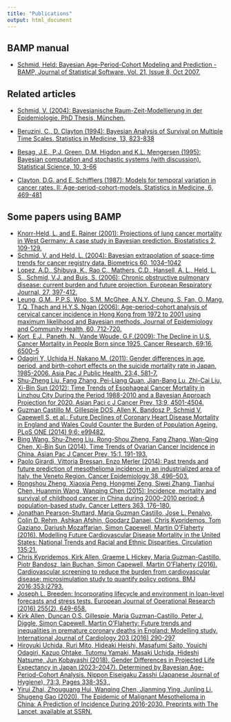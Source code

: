 ```yaml
---
title: "Publications"
output: html_document
---
```


## BAMP manual

* [Schmid, Held: Bayesian Age-Period-Cohort Modeling and Prediction - BAMP, Journal of Statistical Software, Vol. 21, Issue 8, Oct 2007.](http://dx.doi.org/10.18637/jss.v021.i08) 

## Related articles

* [Schmid, V. (2004): Bayesianische Raum-Zeit-Modellierung in der Epidemiologie. PhD Thesis, München.](https://edoc.ub.uni-muenchen.de/3000/)

* [Beruzini, C., D. Clayton (1994): Bayesian Analysis of Survival on Multiple Time Scales. Statistics in Medicine, 13, 823-838](https://doi.org/10.1002/sim.4780130804)

* [Besag, J.E., P.J. Green, D.M. Higdon and K.L. Mengersen (1995): Bayesian computation and stochastic systems (with discussion). Statistical Science, 10, 3-66](https://www.jstor.org/stable/2246224)

* [Clayton, D.G. and E. Schifflers (1987): Models for temporal variation in cancer rates. II: Age-period-cohort-models. Statistics in Medicine, 6, 469-481](https://doi.org/10.1002/sim.4780060406)

## Some papers using BAMP

* [Knorr-Held, L. and E. Rainer (2001): Projections of lung cancer mortality in West Germany: A case study in Bayesian prediction. Biostatistics 2, 109-129.](https://doi.org/10.1093/biostatistics/2.1.109)
* [Schmid, V. and Held, L. (2004): Bayesian extrapolation of space-time trends for cancer registry data. Biometrics 60, 1034–1042](https://doi.org/10.1111/j.0006-341X.2004.00259.x)
* [Lopez, A.D., Shibuya, K., Rao C., Mathers, C.D., Hansell, A. L., Held, L. S., Schmid, V.J. and Buis, S. (2006): Chronic obstructive pulmonary disease: current burden and future projection. European Respiratory Journal, 27, 397-412.](https://dx.doi.org/10.1183/09031936.06.00025805)
* [Leung, G.M., P.P.S. Woo, S.M. McGhee, A.N.Y. Cheung, S. Fan, O. Mang, T.Q. Thach and H.Y.S. Ngan (2006): Age-period-cohort analysis of cervical cancer incidence in Hong Kong from 1972 to 2001 using maximum likelihood and Bayesian methods. Journal of Epidemiology and Community Health, 60, 712-720.](https://dx.doi.org/10.1136%2Fjech.2005.042275)
* [Kort, E.J., Paneth, N., Vande Woude, G.F.(2009): The Decline in U.S. Cancer Mortality in People Born since 1925. Cancer Research, 69:16, 6500–5](https://doi.org/10.1158/0008-5472.CAN-09-0357)
* [Odagiri Y, Uchida H, Nakano M. (2011): Gender differences in age, period, and birth-cohort effects on the suicide mortality rate in Japan, 1985-2006. Asia Pac J Public Health. 23:4, 581-7.](https://doi.org/10.1177/1010539509348242)
* [Shu-Zheng Liu, Fang Zhang, Pei-Liang Quan, Jian-Bang Lu, Zhi-Cai Liu, Xi-Bin Sun (2012): Time Trends of Esophageal Cancer Mortality in Linzhou City During the Period 1988-2010 and a Bayesian Approach Projection for 2020. Asian Paci c J Cancer Prev, 13:9, 4501-4504.](https://doi.org/10.7314/APJCP.2012.13.9.4501)
* [Guzman Castillo M, Gillespie DOS, Allen K, Bandosz P, Schmid V, Capewell S, et al.: Future Declines of Coronary Heart Disease Mortality in England and Wales Could Counter the Burden of Population Ageing. PLoS ONE (2014) 9:6: e99482.](https://doi.org/10.1371/journal.pone.0099482)
* [Bing Wang, Shu-Zheng Liu, Rong-Shou Zheng, Fang Zhang, Wan-Qing Chen, Xi-Bin Sun (2014). Time Trends of Ovarian Cancer Incidence in China. Asian Pac J Cancer Prev, 15:1, 191-193.](https://doi.org/10.7314/APJCP.2014.15.1.191)
* [Paolo Girardi, Vittoria Bressan, Enzo Merler (2014): Past trends and future prediction of mesothelioma incidence in an industrialized area of Italy, the Veneto Region. Cancer Epidemiology 38, 496–503.](https://doi.org/10.1016/j.canep.2014.08.007)
* [Rongshou Zheng, Xiaoxia Peng, Hongmei Zeng, Siwei Zhang, Tianhui Chen, Huanmin Wang, Wanqing Chen (2015): Incidence, mortality and survival of childhood cancer in China during 2000–2010 period: A population-based study. Cancer Letters 363, 176–180.](https://doi.org/10.1016/j.canlet.2015.04.021)
* [Jonathan Pearson-Stuttard, Maria Guzman Castillo, Jose L. Penalvo, Colin D. Rehm, Ashkan Afshin, Goodarz Danaei, Chris Kypridemos, Tom Gaziano, Dariush Mozaffarian, Simon Capewell, Martin O'Flaherty (2016). Modelling Future Cardiovascular Disease Mortality in the United States: National Trends and Racial and Ethnic Disparities. Circulation 135:21.](https://doi.org/10.1161/CIRCULATIONAHA.115.019904)
* [Chris Kypridemos, Kirk Allen, Graeme L Hickey, Maria Guzman-Castillo, Piotr Bandosz, Iain Buchan, Simon Capewell, Martin O’Flaherty (2016). Cardiovascular screening to reduce the burden from cardiovascular disease: microsimulation study to quantify policy options. BMJ 2016;353:i2793.](https://doi.org/10.1136/bmj.i2793)
* [Joseph L. Breeden: Incorporating lifecycle and environment in loan-level forecasts and stress tests. European Journal of Operational Research (2016) 255(2), 649-658.](https://doi.org/10.1016/j.ejor.2016.06.008)
* [Kirk Allen, Duncan O.S. Gillespie, Maria Guzman-Castillo, Peter J. Diggle, Simon Capewell, Martin O'Flaherty: Future trends and inequalities in premature coronary deaths in England: Modelling study. International Journal of Cardiology 203 (2016) 290-297](http://dx.doi.org/10.1016/j.ijcard.2015.10.077)
* [Hiroyuki Uchida, Ruri Mito, Hideaki Heishi, Masafumi Saito, Youichi Odagiri, Kazuo Ohtake, Tutomu Yamaki, Masaki Uchida, Hideshi Natsume, Jun Kobayashi (2018). Gender Differences in Projected Life Expectancy in Japan (2023–2047). Determined by Bayesian Age-Period-Cohort Analysis. Nippon Eiseigaku Zasshi (Japanese Journal of Hygiene), 73:3, Pages 338-353,.](https://doi.org/10.1265/jjh.73.33)
* [Yirui Zhai, Zhouguang Hui, Wanqing Chen, Jianming Ying, Junling Li, Shugeng Gao (2020). The Epidemic of Malignant Mesothelioma in China: A Prediction of Incidence During 2016-2030. Preprints with The Lancet, available at SSRN.](http://dx.doi.org/10.2139/ssrn.3745214)